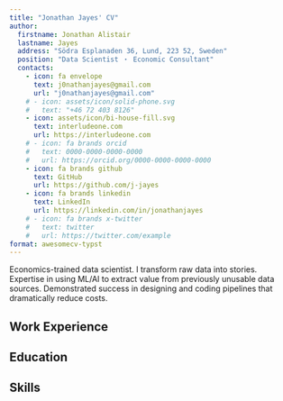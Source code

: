 ```yaml
---
title: "Jonathan Jayes' CV"
author:
  firstname: Jonathan Alistair
  lastname: Jayes
  address: "Södra Esplanaden 36, Lund, 223 52, Sweden"
  position: "Data Scientist ・ Economic Consultant"
  contacts:
    - icon: fa envelope
      text: j0nathanjayes@gmail.com
      url: "j0nathanjayes@gmail.com"
    # - icon: assets/icon/solid-phone.svg
    #   text: "+46 72 403 8126"
    - icon: assets/icon/bi-house-fill.svg
      text: interludeone.com
      url: https://interludeone.com
    # - icon: fa brands orcid
    #   text: 0000-0000-0000-0000
    #   url: https://orcid.org/0000-0000-0000-0000
    - icon: fa brands github
      text: GitHub
      url: https://github.com/j-jayes
    - icon: fa brands linkedin
      text: LinkedIn
      url: https://linkedin.com/in/jonathanjayes
    # - icon: fa brands x-twitter
    #   text: twitter
    #   url: https://twitter.com/example
format: awesomecv-typst
---
```


Economics-trained data scientist. I transform raw data into stories. Expertise in using ML/AI to extract value from previously unusable data sources. Demonstrated success in designing and coding pipelines that dramatically reduce costs.

## Work Experience

```{=typst}
#resume-entry-bullets(
  title: "Data Scientist",
  company_name: "Codera Analytics",
  company_url: "https://codera.co.za/",
  date: "12/2022 - Present",
  description: "Led various data science projects including a public finance data collection and analysis project:",
  bullets: (
    "Executed full project lifecycle: planning, bidding, winning, and delivering a comprehensive pipeline to collect, classify, extract and publish public finance data across the African continent",
    "Developed and maintained over 60 web scrapers to automatically collect PDF budget documents from government institutions and multilateral organizations",
    "Created a document classification system using multimodal large language models to accurately categorize heterogeneous financial documents according to a custom classification schema",
    "Built robust metadata extraction workflows and database architecture to store and organize thousands of documents spanning from 2013 to present",
    "Designed and implemented an internal dashboard tool enabling clients to visualize data coverage and extract insights from the collected financial information"
  )
)

#resume-entry(
  title: "Junior Data Scientist",
  company_name: "Fathom Data",
  company_url: "https://fathomdata.dev",
  date: "01/2022 - 03/2022",
  description: "Created automated reports, worked on commercialization of data products on consumer prices, presented on code that writes itself within automated report pipeline."
)

#resume-entry(
  title: "Quantitative Analyst",
  company_name: "University of California, Berkeley",
  date: "06/2020 - 02/2021",
  description: "Research assistant to Prof. Barry Eichengreen. Conducted NLP analysis for a study on South Africa's Gold Standard and Great Depression."
)

#resume-entry(
  title: "Junior Competition Economics Consultant",
  company_name: "FTI Consulting South Africa",
  company_url: "https://www.fticonsulting.com",
  date: "03/2019 - 01/2020",
  description: "Led a project on economic impact assessment for an arts festival, contributed to expert reports in telecommunications, oil, and poultry industries. I turned international trade statistics into compelling narratives, using visualizations to communicate industry dynamics."
)


```


## Education

```{=typst}
#resume-entry-bullets(
  title: "PhD in Economic History",
  company_name: "Lund University, Sweden",
  date: "2021 - 2025",
  description: "Examining winners and losers of technological change during the electrification in the 20th century. Thesis supervised by Prof. Kerstin Enflo.",
  bullets: (
    "Leveraged cutting-edge technology (LLMs, computer vision, text embedding models) to make historical data sources accessible at scale that would otherwise be impractical to analyze",
    "Designed and implemented a novel AI pipeline to transform historical biographical dictionaries into machine-readable format, reducing transcription time by 3 months while significantly expanding the observation set beyond previous studies",
    "Developed diverse methodological expertise across four thesis papers: systematic literature review, cross-sectional historical census analysis, biographical text data mining, and time-series analysis of corporate director networks"
  )
)

#resume-entry-bullets(
  title: "Masters in Economics",
  company_name: "Stellenbosch University, South Africa",
  date: "2020 - 2021",
  description: "Stellenbosch University. Researcher at the Laboratory for the Economics of Africa's Past.",
  bullets: (
    "Submitted 'A Century Later: Lessons from the Spanish Flu Pandemic of 1918' to the South African Presidency",
    "Graduated with distinction",
    "Published my first paper in World Development Special Issue on Pandemics"
  )
)

#resume-entry(
  title: "Honours in Economics and Bachelors in Social Science",
  company_name: "University of Cape Town, South Africa",
  date: "2015 - 2018",
  description: "Dean's Merit List. Class medalist in courses on Policy Analysis, Microeconomics, Twentieth Century Industrialization, and Empires and Modernities."
)
```


## Skills

```{=typst}
#resume-entry(
  title: "Software",
  description: "Python, R, SQL, experience with OpenAI / Gemini / Claude API, Google Cloud Functions, GitHub Actions. Learning: Docker."
)
#resume-entry(
  title: "Languages",
  description: "English (Native), Swedish (Intermediate), French (Learning)."
)
```
